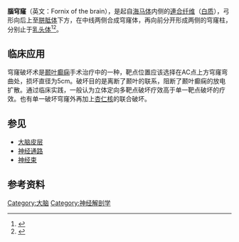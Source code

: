 {{medical}}
{{Infobox brain
| Name            = 腦穹窿
| Latin           = Fornix
| Image           = Fornix.jpg
| Caption         = 纤维追踪技术显示的脑穹窿
| Image2          = 
| Caption2        = 
| IsPartOf        =
| Components      =
| Artery          = [[前交通动脉|前交通动脉]]的内侧中央小分支
| Vein            =
|System=|Function=|Location=}}
'''腦穹窿'''（英文：Fornix of the brain），是起自[[海马体|海马体]]内侧的[https://en.wikipedia.org/wiki/Commissural_fiber 連合纤维]（[[白质|白质]]），弓形向后上至[[胼胝体|胼胝体]]下方，在中线两侧合成穹窿体，再向前分开形成两侧的穹窿柱，分别止于[[乳头体|乳头体]]<ref>{{Cite web|title=Fornix (brain)|url=https://radiopaedia.org/articles/fornix-brain?lang=us|access-date=2021-06-19|last=Elgendy|first=Azza|work=Radiopaedia|language=en-US}}</ref><ref>{{Cite journal|title=Memory Part 3: The Role of the Fornix and Clinical Cases|url=http://www.ajnr.org/content/36/9/1604|last=Raslau|first=F. D.|last2=Augustinack|first2=J. C.|date=2015-09-01|journal=American Journal of Neuroradiology|issue=9|doi=10.3174/ajnr.A4371|volume=36|pages=1604–1608|language=en|issn=0195-6108|pmid=26045575|last3=Klein|first3=A. P.|last4=Ulmer|first4=J. L.|last5=Mathews|first5=V. P.|last6=Mark|first6=L. P.}}</ref>。

== 临床应用 ==
穹窿破坏术是[[颞叶|颞叶]][[癫痫|癫痫]]手术治疗中的一种，靶点位置应该选择在AC点上方穹窿弯曲处，损坏直径为5cm。破坏目的是离断了颞叶的联系，阻断了颞叶癫痫的放电扩散。通过临床实践，一般认为立体定向多靶点破坏疗效高于单一靶点破坏的疗效。也有单一破坏穹窿外再加上[[杏仁核|杏仁核]]的联合破坏。

== 参见 ==

* [[大脑皮层|大脑皮层]]
* [[神经通路|神经通路]]
* [[神经束|神经束]]

== 参考资料 ==
{{reflist}}

{{連合纖維與隔}}
[[Category:大脑|Category:大脑]]
[[Category:神经解剖学|Category:神经解剖学]]